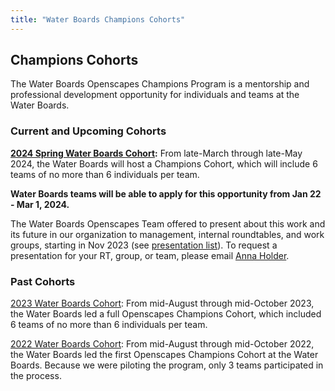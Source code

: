 ```yaml
---
title: "Water Boards Champions Cohorts"
---
```


## Champions Cohorts

The Water Boards Openscapes Champions Program is a mentorship and professional development opportunity for individuals and teams at the Water Boards.

### Current and Upcoming Cohorts

[**2024 Spring Water Boards Cohort**](https://cawaterboarddatacenter.github.io/swrcb-openscapes/cohorts/swrcb_2024S.html)**:** From late-March through late-May 2024, the Water Boards will host a Champions Cohort, which will include 6 teams of no more than 6 individuals per team.

**Water Boards teams will be able to apply for this opportunity from Jan 22 - Mar 1, 2024.**

The Water Boards Openscapes Team offered to present about this work and its future in our organization to management, internal roundtables, and work groups, starting in Nov 2023 (see [presentation list](https://github.com/CAWaterBoardDataCenter/swrcb-openscapes/issues/15)). To request a presentation for your RT, group, or team, please email [Anna Holder](mailto:anna.holder@waterboards.ca.gov).

### Past Cohorts

[2023 Water Boards Cohort](https://cawaterboarddatacenter.github.io/swrcb-openscapes/cohorts/swrcb_2023.html): From mid-August through mid-October 2023, the Water Boards led a full Openscapes Champions Cohort, which included 6 teams of no more than 6 individuals per team.

[2022 Water Boards Cohort](https://cawaterboarddatacenter.github.io/swrcb-openscapes/cohorts/swrcb_2022.html): From mid-August through mid-October 2022, the Water Boards led the first Openscapes Champions Cohort at the Water Boards. Because we were piloting the program, only 3 teams participated in the process.
